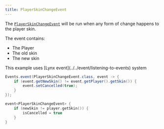 ```yaml
---
title: PlayerSkinChangeEvent
---
```


The [`PlayerSkinChangeEvent`](https://github.com/UndefinedCreations/Lynx/blob/master/modules/playerMeta/src/main/kotlin/com/undefined/lynx/nick/events/PlayerSkinChangeEvent.kt) will be run when any form of change happens to the player skin.

The event contains:
- The Player
- The old skin
- The new skin

<Callout type="info">
    This example uses [Lynx event](../../event/listening-to-events) system
</Callout>

```java tab="Java"
Events.event(PlayerSkinChangeEvent.class, event -> {
    if (event.getNewSkin() != event.getPlayer().getSkin()) {
        event.setCancelled(true);
    }
});
```
```kotlin tab="Kotlin"
event<PlayerSkinChangeEvent> {
    if (newSkin != player.getSkin()) {
        isCancelled = true
    }
}
```